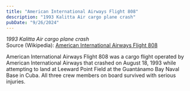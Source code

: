 ```yaml
---
title: "American International Airways Flight 808"
description: "1993 Kalitta Air cargo plane crash"
pubDate: "9/26/2024"
---
```


*1993 Kalitta Air cargo plane crash*  
Source (Wikipedia): [American International Airways Flight 808][1]

American International Airways Flight 808 was a cargo flight operated by American International Airways that crashed on August 18, 1993 while attempting to land at Leeward Point Field at the Guantánamo Bay Naval Base in Cuba. All three crew members on board survived with serious injuries.

[1]: https://en.wikipedia.org/wiki/American_International_Airways_Flight_808

